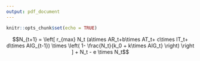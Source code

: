```yaml
---
output: pdf_document
---
```


```r
knitr::opts_chunk$set(echo = TRUE)
```

$$N_{t+1} = \left[ r_{max} N_t (a\times AR_t+b\times AT_t+ c\times IT_t+ d\times AIG_{t-1}) \times \left( 1- \frac{N_t}{k_0 + k\times AIG_t} \right) \right ] + N_t - e \times N_t$$
